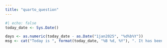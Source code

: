 ```yaml
---
title: "quarto_question"
---
```


```r
#| echo: false
today_date <- Sys.Date()

days <- as.numeric(today_date - as.Date("1jan2025", "%d%b%Y"))
msg <- cat("Today is ", format(today_date, "%B %d, %Y"), ". It has been ", days, " days since January 1, 2025.", sep = "")

```
